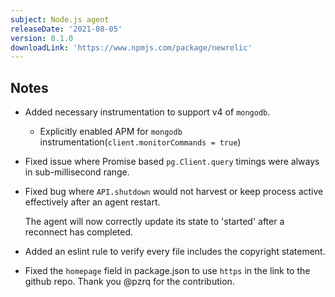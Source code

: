 ```yaml
---
subject: Node.js agent
releaseDate: '2021-08-05'
version: 8.1.0
downloadLink: 'https://www.npmjs.com/package/newrelic'
---
```


## Notes

* Added necessary instrumentation to support v4 of `mongodb`.
  * Explicitly enabled APM for `mongodb` instrumentation(`client.monitorCommands = true`)

* Fixed issue where Promise based `pg.Client.query` timings were always in sub-millisecond range.

* Fixed bug where `API.shutdown` would not harvest or keep process active effectively after an agent restart.

  The agent will now correctly update its state to 'started' after a reconnect has completed.

* Added an eslint rule to verify every file includes the copyright statement.

* Fixed the `homepage` field in package.json to use `https` in the link to the github repo. Thank you @pzrq for the contribution.
